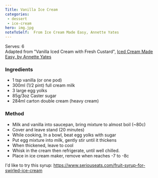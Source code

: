 ```yaml
---
Title: Vanilla Ice Cream
categories:
 - dessert
 - ice-cream
hero: img.jpg
noteToSelf:  From Ice Cream Made Easy, Annette Yates
---
```


Serves: 6
\
Adapted from "Vanilla Iced Cream with Fresh Custard", [Iced Cream Made Easy, by Annette Yates](https://www.goodreads.com/en/book/show/7055909)

### Ingredients
- 1 tsp vanilla (or one pod)
- 300ml (1/2 pint) full cream milk
- 3 large egg yolks
- 85g/3oz Caster sugar
- 284ml carton double cream (heavy cream)

### Method
- Milk and vanilla into saucepan, bring mixture to almost boil (~80c)
- Cover and leave stand (20 minutes)
- While cooking, In a bowl, beat egg yolks with sugar
- Put egg mixture into milk, gently stir until it thickens
- When thickened, leave to cool
- Whisk in the cream then refrigerate, until well chilled.
- Place in ice cream maker, remove when reaches -7 to -8c


I'd like to try this syrup:  https://www.seriouseats.com/fruit-syrup-for-swirled-ice-cream